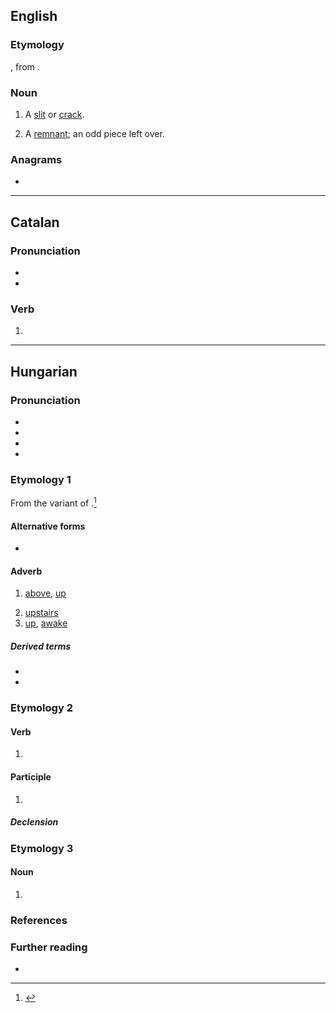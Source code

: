 {{also|Fent}}

==English==

===Etymology===
{{der|en|fro|fente}}, from {{der|en|la|findēre||to cleave}}.

===Noun===
{{en-noun}}

# {{lb|en|UK|dialect}} A [[slit]] or [[crack]].
# {{lb|en|UK|dialect}} A [[remnant]]; an odd piece left over.

===Anagrams===
* {{anagrams|en|a=efnt|TNEF}}

----

==Catalan==

===Pronunciation===
* {{ca-IPA}}
* {{rhymes|ca|ent}}

===Verb===
{{head|ca|verb form}}

# {{ca-verb form of|t=pres|m=ptc|fer}}

----

==Hungarian==

===Pronunciation===
* {{hu-IPA}}
* {{audio|hu|Hu-fent.ogg|Audio}}
* {{hyphenation|hu|fent}}
* {{rhymes|hu|ɛnt}}

===Etymology 1===
{{defdate|1525}} From the {{m|hu||fen}} variant of {{af|hu|fenn|-t|t1=above|pos2=locative suffix}}.<ref>{{R:Zaicz 2006}}</ref>

====Alternative forms====
* {{alter|hu|fönt|fenn|fönn}}

====Adverb====
{{hu-adv|fent|ebb}}

# [[above]], [[up]]
#: {{syn|hu|fönt|fenn|fönn|felül|fölül}}
# [[upstairs]]
# [[up]], [[awake]]
#: {{syn|hu|ébren}}

=====Derived terms=====
* {{l|hu|fenti}}
* {{l|hu|odafent}}

===Etymology 2===
{{affix|hu|fen|-t|nocat=y}}

====Verb====
{{head|hu|verb form}}

# {{inflection of|hu|fen||3|s|indic|past|indef}}
#: {{uxi|hu|János késeket és ollókat '''fent'''.|János '''sharpened / was sharpening''' knives and pairs of scissors.}}

====Participle====
{{head|hu|participle}}

# {{participle of|hu|fen||past}}
#: {{uxi|hu|Ez egy élesre '''fent''' kés.|It is a knife '''whetted''' sharp.}}

=====Declension=====
{{hu-infl-nom|fente|e}}

===Etymology 3===
{{affix|hu|fen|id1=currency|t1=fen|pos1=Chinese monetary subunit|-t|id2=accusative|pos2=accusative suffix|nocat=y}}

====Noun====
{{head|hu|noun form}}

# {{inflection of|hu|fen|id=currency||acc|s}}

===References===
<references/>

===Further reading===
* {{R:ErtSz}}

{{cln|hu|terms with lemma and non-lemma form etymologies|terms with adverb and verb form etymologies|terms with multiple non-lemma form etymologies|terms with adverb and noun form etymologies| terms with noun form and verb form etymologies}}